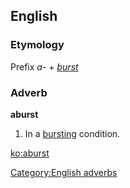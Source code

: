 ==English==

===Etymology===
Prefix ''a-'' + ''[[burst]]''

===Adverb===
'''aburst'''

# In a [[bursting]] condition.

[[Category:English adverbs]]

[[ko:aburst]]